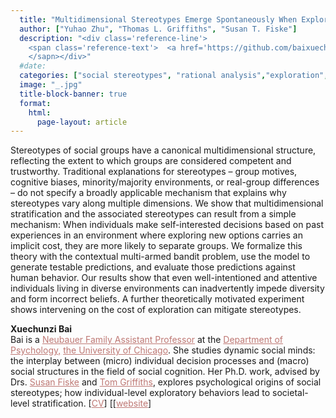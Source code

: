 ```yaml
---
  title: "Multidimensional Stereotypes Emerge Spontaneously When Exploration"
  author: ["Yuhao Zhu", "Thomas L. Griffiths", "Susan T. Fiske"]
  description: "<div class='reference-line'>
    <span class='reference-text'>  <a href='https://github.com/baixuechunzi/StereotypeBandit/blob/master/presentation/BaiFiskeGriffiths2021(July%204).pdf' class='reference-text'>[slides]</a>
    </sapn></div>"
  #date: 
  categories: ["social stereotypes", "rational analysis","exploration","contextual bandit"]
  image: "_.jpg"
  title-block-banner: true  
  format:
    html:
      page-layout: article 
---
```


::: grid
::: g-col-3
Stereotypes of social groups have a canonical multidimensional structure, reflecting the extent to which groups are considered competent and trustworthy. Traditional explanations for stereotypes – group motives, cognitive biases, minority/majority environments, or real-group differences – do not specify a broadly applicable mechanism that explains why stereotypes vary along multiple dimensions. We show that multidimensional stratification and the associated stereotypes can result from a simple mechanism: When individuals make self-interested decisions based on past experiences in an environment where exploring new options carries an implicit cost, they are more likely to separate groups. We formalize this theory with the contextual multi-armed bandit problem, use the model to generate testable predictions, and evaluate those predictions against human behavior. Our results show that even well-intentioned and attentive individuals living in diverse environments can inadvertently impede diversity and form incorrect beliefs. A further theoretically motivated experiment shows intervening on the cost of exploration can mitigate stereotypes.
:::

::: g-col-9
**Xuechunzi Bai**\
Bai is a [Neubauer Family Assistant Professor](https://neubauerassistantprofessors.uchicago.edu/){style="color: #be7874;"} at the [Department of Psychology,](https://psychology.uchicago.edu/){style="color: #be7874;"} [the University of Chicago](https://www.uchicago.edu/en){style="color: #be7874;"}. She studies dynamic social minds: the interplay between (micro) individual decision processes and (macro) social structures in the field of social cognition. Her Ph.D. work, advised by Drs. [Susan Fiske](https://www.fiskelab.org/){style="color: #be7874;"} and [Tom Griffiths](https://cocosci.princeton.edu/index.php){style="color: #be7874;"}, explores psychological origins of social stereotypes; how individual-level exploratory behaviors lead to societal-level stratification. \[[CV](https://www.xuechunzibai.com/_files/ugd/508ff5_59d9cf9470884211821842a0675001ee.pdf){style="color: #be7874;"}\] \[\[[website](https://www.xuechunzibai.com/){style="color: #be7874;"}\]
:::
:::
